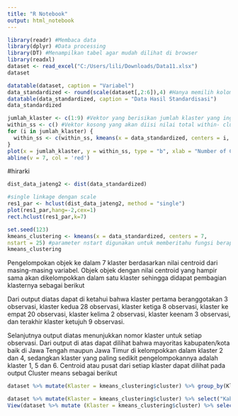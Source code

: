 ---
title: "R Notebook"
output: html_notebook
---


```{r}
library(readr) #Membaca data
library(dplyr) #Data processing
library(DT) #Menampilkan tabel agar mudah dilihat di browser
library(readxl)
dataset <- read_excel("C:/Users/lili/Downloads/Data11.xlsx")
dataset
```

```{r}
datatable(dataset, caption = "Variabel")
data_standardized <- round(scale(dataset[,2:6]),4) #Hanya memilih kolom/variabel yang berisikan indikator yang akan digunakan
datatable(data_standardized, caption = "Data Hasil Standardisasi")
data_standardized
```

```{r}
jumlah_klaster <- c(1:9) #Vektor yang berisikan jumlah klaster yang ingin dilihat nilai dari total within-cluster sum of squares
within_ss <- c() #Vektor kosong yang akan diisi nilai total within- cluster sum of squares
for (i in jumlah_klaster) {
  within_ss <- c(within_ss, kmeans(x = data_standardized, centers = i, nstart = 25)$tot.withinss)
}
plot(x = jumlah_klaster, y = within_ss, type = "b", xlab = "Number of Cluster",ylab = "Total Within Sum of Squares",main = "Elbow Plot" ) 
abline(v = 7, col = 'red')
```

#hirarki
```{r}
dist_data_jateng2 <- dist(data_standardized)
```

```{r}
#single linkage dengan scale
res1_par <- hclust(dist_data_jateng2, method = "single")
plot(res1_par,hang=-2,cex=1)
rect.hclust(res1_par,k=7)
```



```{r}
set.seed(123)
kmeans_clustering <- kmeans(x = data_standardized, centers = 7,
nstart = 25) #parameter nstart digunakan untuk memberitahu fungsi berapa kali inisiasi centroid awal (secara acak) yang akan dibentuk.
kmeans_clustering
```
Pengelompokan objek ke dalam 7 klaster berdasarkan nilai centroid dari masing-masing variabel. Objek objek dengan nilai centroid yang hampir sama akan dikelompokkan dalam satu klaster sehingga didapat pembagian klasternya sebagai berikut

Dari output diatas dapat di ketahui bahwa klaster pertama beranggotakan 3 observasi, klaster kedua 28 observasi, klaster ketiga 8 observasi, klaster ke empat 20 observasi, klaster kelima 2 observasi, klaster keenam 3 observasi, dan terakhir klaster ketujuh 9
observasi.

Selanjutnya output diatas menunjukkan nomor klaster untuk setiap observasi. Dari output di atas dapat dilihat bahwa mayoritas kabupaten/kota baik di Jawa Tengah maupun Jawa Timur di kelompokkan dalam klaster 2 dan 4, sedangkan klaster yang paling sedikit pengelompokannya adalah klaster 1, 5 dan 6. Centroid atau pusat dari
setiap klaster dapat dilihat pada output Cluster means sebagai berikut

```{r}
dataset %>% mutate(Klaster = kmeans_clustering$cluster) %>% group_by(Klaster) %>% summarise(Mean_kriminalitas = mean(Kriminalitas), Mean_jumlahRS = mean(`Jumlah Rumah Sakit`), Mean_kepadatanpnddk = mean(`Kepadatan Penduduk`), Mean_IPM = mean(IPM), Mean_UMK = mean(UMK))
```

```{r}
dataset %>% mutate(Klaster = kmeans_clustering$cluster) %>% select("Kabupaten/Kota", Klaster) %>% arrange(Klaster)
View(dataset %>% mutate (Klaster = kmeans_clustering$cluster) %>% select("Kabupaten/Kota", Klaster) %>% arrange(Klaster))
```


